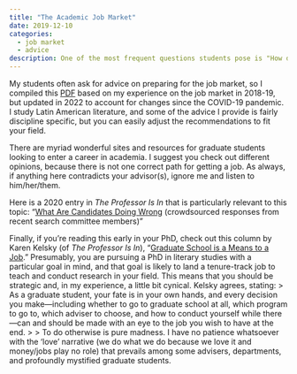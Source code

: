 ```yaml
---
title: "The Academic Job Market"
date: 2019-12-10
categories: 
  - job market
  - advice
description: One of the most frequent questions students pose is "How do I prepare for the job market?"...  
---
```


My students often ask for advice on preparing for the job market, so I compiled this [PDF](https://tamaraleemitchell.github.io/assets/research/JobMarketAdvice_TLM.pdf) based on my experience on the job market in 2018-19, but updated in 2022 to account for changes since the COVID-19 pandemic. I study Latin American literature, and some of the advice I provide is fairly discipline specific, but you can easily adjust the recommendations to fit your field. 

There are myriad wonderful sites and resources for graduate students looking to enter a career in academia. I suggest you check out different opinions, because there is not one correct path for getting a job. As always, if anything here contradicts your advisor(s), ignore me and listen to him/her/them. 

Here is a 2020 entry in _The Professor Is In_ that is particularly relevant to this topic: "[What Are Candidates Doing Wrong](https://theprofessorisin.com/2020/01/27/dispatches-from-the-front-what-candidates-are-doing-wrong-part-i-of-iii-do-your-homework-please-please/) (crowdsourced responses from recent search committee members)"

Finally, if you're reading this early in your PhD, check out this column by Karen Kelsky (of _The Professor Is In_), "[Graduate School is a Means to a Job](https://www.chronicle.com/article/graduate-school-is-a-means-to-a-job/?cid=gen_sign_in)." Presumably, you are pursuing a PhD in literary studies with a particular goal in mind, and that goal is likely to land a tenure-track job to teach and conduct research in your field. This means that you should be strategic and, in my experience, a little bit cynical. Kelsky agrees, stating:
> As a graduate student, your fate is in your own hands, and every decision you make—including whether to go to graduate school at all, which program to go to, which adviser to choose, and how to conduct yourself while there—can and should be made with an eye to the job you wish to have at the end.
>
> To do otherwise is pure madness. I have no patience whatsoever with the 'love' narrative (we do what we do because we love it and money/jobs play no role) that prevails among some advisers, departments, and profoundly mystified graduate students.
